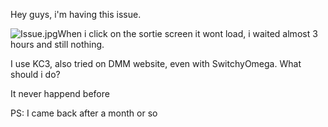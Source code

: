 Hey guys, i'm having this issue.

[[File:Issue.jpg|thumb]]When i click on the sortie screen it wont load, i waited almost 3 hours and still nothing.

I use KC3, also tried on DMM website, even with SwitchyOmega.
What should i do?

It never happend before

PS: I came back after a month or so<ac_metadata title="Game stuck at Sortie"> </ac_metadata>